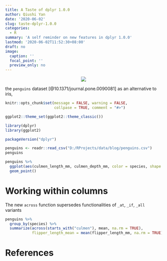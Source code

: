```yaml
---
title: A Taste of dplyr 1.0.0
author: Qiushi Yan
date: '2020-06-02'
slug: taste-dplyr-1.0.0
categories:
  - R
summary: 'A self reminder on new features in dplyr 1.0.0'
lastmod: '2020-06-02T11:52:30+08:00'
draft: no
image:
  caption: ''
  focal_point: ''
  preview_only: no
---
```


<center>
![](news.png)
</center>

the `penguins` dataset [@10.1371/journal.pone.0090081] as an alternative to iris,   

```r
knitr::opts_chunk$set(message = FALSE, warning = FALSE,
                      collpase = TRUE, comment = "#>")
```

```r
ggplot2::theme_set(ggplot2::theme_classic())
```


```r
library(dplyr)
library(ggplot2)

packageVersion("dplyr")
```




```r
penguins <- readr::read_csv("D:/RProjects/data/blog/penguins.csv")
penguins
```


```r
penguins %>% 
  ggplot(aes(culmen_length_mm, culmen_depth_mm, color = species, shape = species)) + 
  geom_point()
```

# Working within columns 

The new `across` function supersedes functionalities of `_at`, `_if`, `_all` variants

```r
penguins %>% 
  group_by(species) %>% 
  summarize(across(starts_with("culmen"), mean, na.rm = TRUE),
            flipper_length_mean = mean(flipper_length_mm, na.rm = TRUE))
```




# References 



